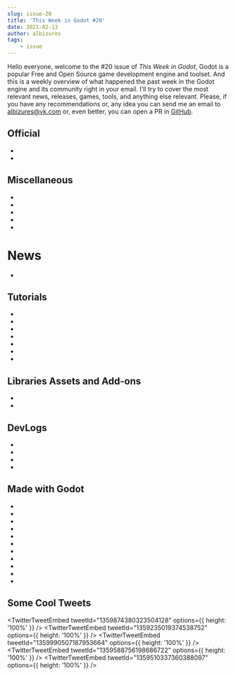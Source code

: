 ```yaml
---
slug: issue-20
title: 'This Week in Godot #20'
date: 2021-02-13
author: albizures
tags:
	- issue
---
```



Hello everyone, welcome to the #20 issue of _This Week in Godot_, Godot is a popular Free and Open Source game development engine and toolset. And this is a weekly overview of what happened the past week in the Godot engine and its community right in your email. I'll try to cover the most relevant news, releases, games, tools, and anything else relevant. Please, if you have any recommendations or, any idea you can send me an email to albizures@vk.com or, even better, you can open a PR in [GitHub](https://github.com/albizures/ThisWeekInGodot).

## Official

- <PostLink
  	label="Godot Engine receives $120,000 grant from game development studio Kefir"
  	link="https://godotengine.org/article/godot-engine-receives-120000-grant-from-kefir"
  />
- <PostLink
  	label="Release candidate: Godot 3.2.4 RC 2"
  	link="https://godotengine.org/article/release-candidate-godot-3-2-4-rc-2"
  />

## Miscellaneous

- <PostLink
  	label="Top 5 Weekly Games [E10] - http://gotm.io/"
  	link="https://www.youtube.com/watch?v=IRnDR3klHGo"
  />
- <PostLink
  	label="Godot's $120K Grant From Kefir"
  	link="https://www.youtube.com/watch?v=fDUniu7pP9A"
  />
- <PostLink
  	label="Benchmark Godot & Rust"
  	link="https://blog.extrawurst.org/general/gamedev/rust/2020/11/07/godot-rust-benchmark.html"
  />
- <PostLink
  	source="https://github.com/extrawurst/godot-vs-rapier"
  	label="Godot built-in physics vs. GDnative"
  	link="https://twitter.com/extrawurst/status/1356577979393077251"
  />
- <PostLink
  	label="Godotes #7 - Paid Games"
  	link="https://godotes.com/issues/godotes-7"
  />

# News

- <PostLink
  	label="Cylinder support in Godot Physics 3D"
  	link="https://github.com/godotengine/godot/pull/45854"
  />

## Tutorials

- <PostLink
  	label="Data Driven Development in One Way Dungeon"
  	link="https://www.youtube.com/watch?v=PqZwKahZ3cU"
  />
- <PostLink
  	label="Godot 3D: Code architecture course in a single video * custom signals * dynamic resources * more!"
  	link="https://youtu.be/yRHN_WEulLc"
  />
- <PostLink
  	source="https://github.com/broholmer-media/godot-spawner-node"
  	label="Godot Spawner Node (5/5) Refining Our Spawner"
  	link="https://www.youtube.com/watch?v=URKvcEXXw2E"
  />
- <PostLink
  	label="Getting Started with the Godot Game Engine in 2021"
  	link="https://www.youtube.com/watch?v=42HKCFf5Lf4&t=18s"
  />
- <PostLink
  	label="How to make a 2.5D jet like in Luftrausers"
  	link="https://www.youtube.com/watch?v=gjz6IFQ7SBk"
  />
- <PostLink
  	label="Ever wonder how interpolation works?"
  	link="https://www.reddit.com/r/godot/comments/lgs8ov/ever_wonder_how_interpolation_works/"
  />
- <PostLink
  	source="https://github.com/HelamanWarrior/Godot-Multiplayer-Shooter"
  	label="Godot Networked Multiplayer Shooter Tutorial #1"
  	link="https://www.youtube.com/watch?v=lpkaMKE081M"
  />

## Libraries Assets and Add-ons

- <PostLink
  	source="https://github.com/GDQuest/godot-shaders/"
  	label="Free shader: Stylized grass with wind and player interaction"
  	link="https://www.reddit.com/r/godot/comments/lh0ei1/free_shader_stylized_grass_with_wind_and_player/"
  />
- <PostLink
  	source="https://bitbucket.org/arlez80/3d-scanning-shader/src/master/"
  	label="3D Scanning Effect Shader for Godot Engine"
  	link="https://www.youtube.com/watch?v=8R4QBWFuemI"
  />

## DevLogs

- <PostLink
  	label="Indie Game Devlog #2 Fishing Simulator"
  	link="https://www.youtube.com/watch?v=auahaQoSHTo"
  />
- <PostLink
  	label="Making My Dream Adventure Game With Godot 3D | ΖΩΗ Devlog #1"
  	link="https://www.youtube.com/watch?v=2EFbwCZRNOQ"
  />
- <PostLink
  	label="I Made a Commercial Game in ONE Week"
  	link="https://www.youtube.com/watch?v=DYTCGXUPuok"
  />
- <PostLink
  	label="Designing Horrifying Monsters For My Biopunk Rpg - Wrought Flesh Devlog 7"
  	link="https://www.youtube.com/watch?v=ZEnDCs1aYpg&t=13s"
  />

## Made with Godot

- <PostLink
  	label="Dairy Dave: an Endless Runner that plays like a 2D Jump’n’Run"
  	link="https://mistertabasco.com/dairy-dave"
  />
- <PostLink
  	label="[WIP] Weather and Seasons - A First Implementation"
  	link="https://www.youtube.com/watch?v=TApGSjYsYmo"
  />
- <PostLink
  	label="Turtle Quest: A short game about a turtle's quest to eat a bunch of fruit."
  	link="https://half-cheek-games.itch.io/turtle-quest"
  />
- <PostLink
  	label="Seyis official reveal trailer | medet"
  	link="https://www.youtube.com/watch?v=eyUdlHly6mI"
  />
- <PostLink
  	label="Mirrored Pawns: A relaxing puzzle game that will challenge your spatial reasoning"
  	link="https://firebelley.itch.io/mirrored-pawns"
  />
- <PostLink
  	label="Cat's Menace"
  	link="https://store.steampowered.com/app/1527090/Cats_Menace/"
  />
- <PostLink
  	label="Strip Blackjack 3310: A 1-player adult-themed blackjack game."
  	link="https://ggbot.itch.io/strip-blackjack-3310"
  />
- <PostLink
  	label="Superb Mechanism"
  	link="https://nonotcar.itch.io/superb-mechanism"
  />
- <PostLink
  	label="Corn Mission: A 2d platform puzzle game"
  	link="https://ronytamagames.itch.io/corn-mission"
  />
- <PostLink
  	label="Dropsk: Drop blocks to repaint and clear field"
  	link="https://enotofil.itch.io/dropsk"
  />
- <PostLink
  	label="Island Artist: A hand crafted world where you can create beautiful paintings"
  	link="https://t-studio-games.itch.io/island-artist"
  />

## Some Cool Tweets

<TwitterTweetEmbed
	tweetId="1359874380323504128"
	options={{ height: '100%' }}
/>
<TwitterTweetEmbed
	tweetId="1359235019374538752"
	options={{ height: '100%' }}
/>
<TwitterTweetEmbed
	tweetId="1359990507187953664"
	options={{ height: '100%' }}
/>
<TwitterTweetEmbed
	tweetId="1359588756198686722"
	options={{ height: '100%' }}
/>
<TwitterTweetEmbed
	tweetId="1359510337360388097"
	options={{ height: '100%' }}
/>
